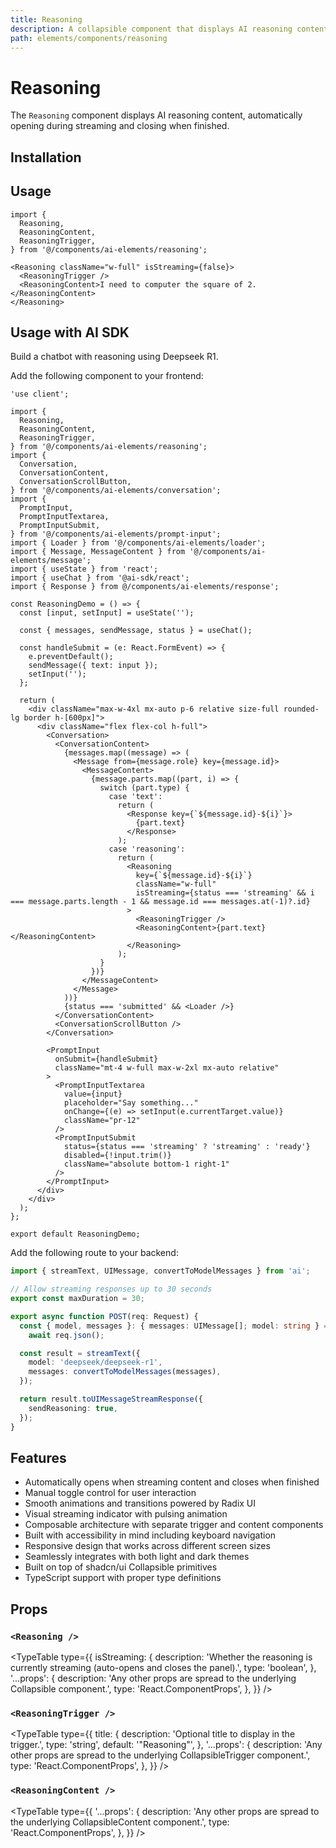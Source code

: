 ```yaml
---
title: Reasoning
description: A collapsible component that displays AI reasoning content, automatically opening during streaming and closing when finished.
path: elements/components/reasoning
---
```


# Reasoning

The `Reasoning` component displays AI reasoning content, automatically opening during streaming and closing when finished.

<Preview path="reasoning" />

## Installation

<ElementsInstaller path="reasoning" />

## Usage

```tsx
import {
  Reasoning,
  ReasoningContent,
  ReasoningTrigger,
} from '@/components/ai-elements/reasoning';
```

```tsx
<Reasoning className="w-full" isStreaming={false}>
  <ReasoningTrigger />
  <ReasoningContent>I need to computer the square of 2.</ReasoningContent>
</Reasoning>
```

## Usage with AI SDK

Build a chatbot with reasoning using Deepseek R1.

Add the following component to your frontend:

```tsx filename="app/page.tsx"
'use client';

import {
  Reasoning,
  ReasoningContent,
  ReasoningTrigger,
} from '@/components/ai-elements/reasoning';
import {
  Conversation,
  ConversationContent,
  ConversationScrollButton,
} from '@/components/ai-elements/conversation';
import {
  PromptInput,
  PromptInputTextarea,
  PromptInputSubmit,
} from '@/components/ai-elements/prompt-input';
import { Loader } from '@/components/ai-elements/loader';
import { Message, MessageContent } from '@/components/ai-elements/message';
import { useState } from 'react';
import { useChat } from '@ai-sdk/react';
import { Response } from @/components/ai-elements/response';

const ReasoningDemo = () => {
  const [input, setInput] = useState('');

  const { messages, sendMessage, status } = useChat();

  const handleSubmit = (e: React.FormEvent) => {
    e.preventDefault();
    sendMessage({ text: input });
    setInput('');
  };

  return (
    <div className="max-w-4xl mx-auto p-6 relative size-full rounded-lg border h-[600px]">
      <div className="flex flex-col h-full">
        <Conversation>
          <ConversationContent>
            {messages.map((message) => (
              <Message from={message.role} key={message.id}>
                <MessageContent>
                  {message.parts.map((part, i) => {
                    switch (part.type) {
                      case 'text':
                        return (
                          <Response key={`${message.id}-${i}`}>
                            {part.text}
                          </Response>
                        );
                      case 'reasoning':
                        return (
                          <Reasoning
                            key={`${message.id}-${i}`}
                            className="w-full"
                            isStreaming={status === 'streaming' && i === message.parts.length - 1 && message.id === messages.at(-1)?.id}
                          >
                            <ReasoningTrigger />
                            <ReasoningContent>{part.text}</ReasoningContent>
                          </Reasoning>
                        );
                    }
                  })}
                </MessageContent>
              </Message>
            ))}
            {status === 'submitted' && <Loader />}
          </ConversationContent>
          <ConversationScrollButton />
        </Conversation>

        <PromptInput
          onSubmit={handleSubmit}
          className="mt-4 w-full max-w-2xl mx-auto relative"
        >
          <PromptInputTextarea
            value={input}
            placeholder="Say something..."
            onChange={(e) => setInput(e.currentTarget.value)}
            className="pr-12"
          />
          <PromptInputSubmit
            status={status === 'streaming' ? 'streaming' : 'ready'}
            disabled={!input.trim()}
            className="absolute bottom-1 right-1"
          />
        </PromptInput>
      </div>
    </div>
  );
};

export default ReasoningDemo;
```

Add the following route to your backend:

```ts filename="app/api/chat/route.ts"
import { streamText, UIMessage, convertToModelMessages } from 'ai';

// Allow streaming responses up to 30 seconds
export const maxDuration = 30;

export async function POST(req: Request) {
  const { model, messages }: { messages: UIMessage[]; model: string } =
    await req.json();

  const result = streamText({
    model: 'deepseek/deepseek-r1',
    messages: convertToModelMessages(messages),
  });

  return result.toUIMessageStreamResponse({
    sendReasoning: true,
  });
}
```

## Features

- Automatically opens when streaming content and closes when finished
- Manual toggle control for user interaction
- Smooth animations and transitions powered by Radix UI
- Visual streaming indicator with pulsing animation
- Composable architecture with separate trigger and content components
- Built with accessibility in mind including keyboard navigation
- Responsive design that works across different screen sizes
- Seamlessly integrates with both light and dark themes
- Built on top of shadcn/ui Collapsible primitives
- TypeScript support with proper type definitions

## Props

### `<Reasoning />`

<TypeTable
  type={{
    isStreaming: {
      description: 'Whether the reasoning is currently streaming (auto-opens and closes the panel).',
      type: 'boolean',
    },
    '...props': {
      description: 'Any other props are spread to the underlying Collapsible component.',
      type: 'React.ComponentProps<typeof Collapsible>',
    },
  }}
/>

### `<ReasoningTrigger />`

<TypeTable
  type={{
    title: {
      description: 'Optional title to display in the trigger.',
      type: 'string',
      default: '"Reasoning"',
    },
    '...props': {
      description: 'Any other props are spread to the underlying CollapsibleTrigger component.',
      type: 'React.ComponentProps<typeof CollapsibleTrigger>',
    },
  }}
/>

### `<ReasoningContent />`

<TypeTable
  type={{
    '...props': {
      description: 'Any other props are spread to the underlying CollapsibleContent component.',
      type: 'React.ComponentProps<typeof CollapsibleContent>',
    },
  }}
/>
